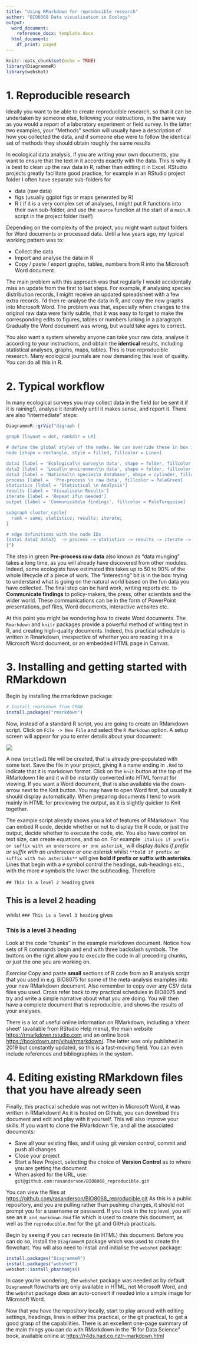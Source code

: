 ```yaml
---
title: "Using RMarkdown for reproducible research"
author: "BIO8068 Data visualisation in Ecology"
output:
  word_document:
    reference_docx: template.docx
  html_document:
    df_print: paged
---
```


```r
knitr::opts_chunk$set(echo = TRUE)
library(DiagrammeR)
library(webshot)
```

# 1. Reproducible research
Ideally you want to be able to create reproducible research, so that it can be undertaken by someone else, following your instructions, in the same way as you would a report of a laboratory experiment or field survey. In the latter two examples, your "Methods" section will usually have a description of how you collected the data, and if someone else were to follow the identical set of methods they should obtain roughly the same results

In ecological data analysis, if you are writing your own documents, you want to ensure that the text in it accords exactly with the data. This is why it is best to clean up the raw data in R, rather than editing it in Excel. RStudio projects greatly facilitate good practice, for example in an RStudio project folder I often have separate sub-folders for

* data (raw data)
* figs (usually ggplot figs or maps generated by R)
* R ( if it is a very complex set of analyses, I might put R functions into their own sub-folder, and use the `source` function at the start of a `main.R` script in the project folder itself)

Depending on the complexity of the project, you might want output folders for Word documents or processed data. Until a few years ago, my typical working pattern was to:

* Collect the data
* Import and analyse the data in R
* Copy / paste / export graphs, tables, numbers from R into the Microsoft Word document.

The main problem with this approach was that regularly I would accidentally miss an update from the first to last steps. For example, if analysing species distribution records, I might receive an updated spreadsheet with a few extra records. I'd then re-analyse the data in R, and copy the new graphs into Microsoft Word. The problem was that, especially when changes to the original raw data were fairly subtle, that it was easy to forget to make the corresponding edits to figures, tables or numbers lurking in a paragraph. Gradually the Word document was wrong, but would take ages to correct.

You also want a system whereby anyone can take your raw data, analyse it according to your instructions, and obtain the **identical** results, including statistical analyses, graphs, maps, tables. This is true reproducible research. Many ecological journals are now demanding this level of quality. You can do all this in R.

# 2. Typical workflow
In many ecological surveys you may collect data in the field (or be sent it if it is raining!), analyse it iteratively until it makes sense, and report it. There are also "intermediate" steps:

```r
DiagrammeR::grViz("digraph {

graph [layout = dot, rankdir = LR]

# define the global styles of the nodes. We can override these in box if we wish
node [shape = rectangle, style = filled, fillcolor = Linen]

data1 [label = 'Ecological\n survey\n data', shape = folder, fillcolor = Beige]
data2 [label = 'Local\n environment\n data', shape = folder, fillcolor = Beige]
data3 [label = 'National\n species\n database', shape = cylinder, fillcolor = Beige]
process [label =  'Pre-process \n raw data', fillcolor = PaleGreen]
statistics [label = 'Statistical \n Analysis']
results [label = 'Visualise\n Results']
iterate [label = 'Repeat if\n needed']
output [label = 'Communicate\n findings', fillcolor = PaleTurquoise]

subgraph cluster_cycle{
  rank = same; statistics; results; iterate;
}

# edge definitions with the node IDs
{data1 data2 data3}  -> process -> statistics -> results -> iterate -> statistics results -> output
}")
```

The step in green **Pre-process raw data** also known as "data munging" takes a long time, as you will already have discovered from other modules. Indeed, some ecologists have estimated this takes up to 50 to 90% of the whole lifecycle of a piece of work. The "interesting" bit is in the box: trying to understand what is going on the natural world based on the fun data you have collected. The final step can be hard work, writing reports etc. to **Communicate findings** to policy-makers, the press, other scientists and the wider world. These communications can be in the form of PowerPoint presentations, pdf files, Word documents, interactive websites etc.

At this point you might be wondering how to create Word documents. The `Rmarkdown` and `knitr` packages provide a powerful method of writing text in R, and creating high-quality documents. Indeed, this practical schedule is written in Rmarkdown, irrespective of whether you are reading it in a Microsoft Word document, or an embedded HTML page in Canvas.

# 3. Installing and getting started with RMarkdown
Begin by installing the rmarkdown package:

```r
# Install rmarkdown from CRAN
install.packages("rmarkdown")
```

Now, instead of a standard R script, you are going to create an RMarkdown script. Click on `File -> New File` and select the `R Markdown` option. A setup screen will appear for you to enter details about your document:

![](figs/R_markdown_setup_screen.png)

A new `Untitled1` file will be created, that is already pre-populated with some text. Save the file in your project, giving it a name ending in `.Rmd` to indicate that it is markdown format.  Click on the `knit` button at the top of the RMarkdown file and it will be instantly converted into HTML format for viewing. If you want a Word document, that is also available via the down-arrow next to the Knit button. You may have to open Word first, but usually it should display automatically. When preparing documents I tend to work mainly in HTML for previewing the output, as it is slightly quicker to Knit together.

The example script already shows you a lot of features of RMarkdown. You can embed R code, decide whether or not to display the R code, or just the output, decide whether to execute the code, etc. You also have control on text size, can create equations, and so on.  For example `_italics if prefix or suffix with an underscore or one asterisk_` will display _italics if prefix or suffix with an underscore or one asterisk_ whilst `**bold if prefix or suffix with two asterisks**` will give **bold if prefix or suffix with asterisks**. Lines that begin with a `#` symbol control the headings, sub-headings etc., with the more `#` symbols the lower the subheading.  Therefore

`## This is a level 2 heading`
gives

## This is a level 2 heading

whilst
`### This is a level 3 heading`
gives

### This is a level 3 heading

Look at the code "chunks" in the example markdown document. Notice how sets of R commands begin and end with three backslash symbols. The buttons on the right allow you to execute the code in all preceding chunks, or just the one you are working on.

*Exercise*
Copy and paste **small** sections of R code from an R analysis script that you used in e.g. BIO8075 for some of the meta-analysis examples into your new RMarkdown document. Also remember to copy over any CSV data files you used. Cross refer back to my practical schedules in BIO8075 and try and write a simple narrative about what you are doing. You will then have a complete document that is reproducible, and shows the results of your analyses.

There is a lot of useful online information on RMarkdown, including a 'cheat sheet' (available from RStudio Help menu), the main website <https://rmarkdown.rstudio.com> and an online book <https://bookdown.org/yihui/rmarkdown/>. The latter was only published in 2019 but constantly updated, so this is a fast-moving field. You can even include references and bibliographies in the system.

# 4. Editing existing RMarkdown files that you have already seen
Finally, this practical schedule was not written in Microsoft Word, it was written in RMarkdown!  As it is hosted on Github, you can download this document and edit and play with it yourself. This will also improve your skills. If you want to clone the RMarkdown file, and all the associated documents:

* Save all your existing files, and if using git version control, commit and push all changes
* Close your project
* Start a New Project, selecting the choice of **Version Control** as to where you are getting the document
* When asked for the URL, use: `git@github.com:rasanderson/BIO8068_reproducible.git`

You can view the files at <https://github.com/rasanderson/BIO8068_reproducible.git> As this is a public repository, and you are pulling rather than pushing changes, it should not prompt you for a username or password. If you look in the top level, you will see an `R_and_markdown.Rmd` file which is used to create this document, as well as the `reproducible.Rmd` for the git and GitHub practicals.

Begin by seeing if you can recreate (in HTML) this document. Before you can do so, install the `DiagrammeR` package which was used to create the flowchart. You will also need to install and initialise the `webshot` package:

```r
install.packages("DiagrammeR")
install.packages("webshot")
webshot::install_phantomjs()
```

In case you're wondering, the `webshot` package was needed as by default `DiagrammeR` flowcharts are only available in HTML, not Microsoft Word, and the `webshot` package does an auto-convert if needed into a simple image for Microsoft Word.

Now that you have the repository locally, start to play around with editing settings, headings, lines in either this practical, or the git practical, to get a good grasp of the capabilities. There is an excellent one-page summary of the main things you can do with RMarkdown in the "R for Data Science" book, available online at <https://r4ds.had.co.nz/r-markdown.html> 